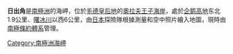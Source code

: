{{coord|68|7|S|42|38|E|source:GNIS|display=title}}

'''日出角'''是[[南極洲|南極洲]]的海岬，位於[[毛德皇后地|毛德皇后地]]的[[奧拉夫王子海岸|奧拉夫王子海岸]]，處於[[企鹅高地|企鹅高地]]东北1.9公里、[[曙冰川|曙冰川]]以西6公里，由[[日本|日本]]探險隊根據測量和空中照片繪入地圖，現時由[[南極條約體系|南極條約體系]]管理。

{{Antarctica-geo-stub}}
[[Category:南極洲海岬|Category:南極洲海岬]]